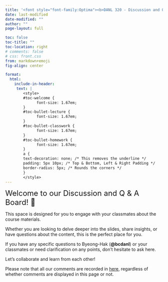 ```yaml
---
title: '<font style="font-family:Optima"><b>DANL 320 - Discussion and Q & A Board</b></font>'
date: last-modified
date-modified: "" 
author: ""
page-layout: full

toc: false
toc-title: ""
toc-location: right
# comments: false
# css: front.css
from: markdown+emoji
fig-align: center

format: 
  html:
    include-in-header:
     text: |
        <style>
        #toc-welcome {
              font-size: 1.67em;
        }
        #toc-bullet-lecture {
              font-size: 1.67em;
        }
        #toc-bullet-classwork {
              font-size: 1.67em;
        }
        #toc-bullet-homework {
              font-size: 1.67em;
        }
        a {
        text-decoration: none; /* This removes the underline */
        padding: 5px 10px; /* Top & Bottom, Left & Right Padding */
        border-radius: 5px; /* Rounds the corners */
        }
        </style>
---
```


<font size = "5">Welcome to our Discussion and Q & A Board! 👋 </font>


This space is designed for you to engage with your classmates about the course materials.

Whether you are looking to delve deeper into the slides, share insights, or have questions about the content, this is the perfect place for you.

If you have any specific questions to Byeong-Hak (**@bcdanl**) or your classmates or need clarification on any points, don't hesitate to ask here. 

Let's collaborate and learn from each other!

Please note that all our comments are recorded in [here](https://github.com/bcdanl/320/discussions), regardless of whether comments are displayed in this page or not.
